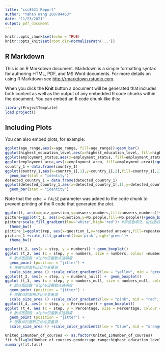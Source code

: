 ```yaml
---
title: "csc8631 Report"
author: "Yahan Wang 200784463"
date: "11/23/2021"
output: pdf_document
---
```


```r
knitr::opts_chunk$set(echo = TRUE)
knitr::opts_knit$set(root.dir=normalizePath('..'))
```

## R Markdown

This is an R Markdown document. Markdown is a simple formatting syntax for authoring HTML, PDF, and MS Word documents. For more details on using R Markdown see <http://rmarkdown.rstudio.com>.

When you click the **Knit** button a document will be generated that includes both content as well as the output of any embedded R code chunks within the document. You can embed an R code chunk like this:

```r
library(ProjectTemplate)
load.project()
```

## Including Plots

You can also embed plots, for example:

```r
ggplot(age_range,aes(x=age_range, fill=age_range))+geom_bar() 
ggplot(highest_education_level,aes(x=highest_education_level, fill=highest_education_level))+geom_bar()  
ggplot(employment_status,aes(x=employment_status, fill=employment_status))+geom_bar()  
ggplot(employment_area,aes(x=employment_area, fill=employment_area))+geom_bar()
country_1 = data.frame(country_1)
ggplot(country_1,aes(x=country_1[,1],y=country_1[,2],fill=country_1[,1])) +
  geom_bar(stat = "identity")
detected_country_1 = data.frame(detected_country_1)
ggplot(detected_country_1,aes(x=detected_country_1[,1],y=detected_country_1[,2],fill=detected_country_1[,1])) +
  geom_bar(stat = "identity")
```

Note that the `echo = FALSE` parameter was added to the code chunk to prevent printing of the R code that generated the plot.

```r

ggplot(t, aes(x=quiz_question,y=answers_numbers,fill=answers_numbers))+geom_bar(stat="identity")+coord_polar(theta = "x", direction=1)
picture=ggplot(t_1, aes(x=question,y=No.people,fill=No.people))+geom_bar(stat="identity")+coord_polar(theta = "x", direction=1)
picture+scale_fill_gradient(low='white',high='red')+ #渐变色填充，由白到红
  theme_bw()
pictire_1=ggplot(rep, aes(x=question_1,y=repeated_answers,fill=repeated_answers))+geom_bar(stat="identity")+coord_polar(theta = "x", direction=1)
pictire_1 +scale_fill_gradient(low='pink',high='green')+ 
  theme_bw()
```
```r
ggplot(t_2, aes(x = step, y = numbers)) + geom_boxplot() 
ggplot (t_2, aes (x = step, y = numbers, size = numbers, colour =numbers)) +
  # 散点图函数：alpha设置散点透明度
  geom_point (position = "jitter") +
  # 使散点的面积正比与变量值
  scale_size_area () +scale_color_gradient2(low = "yellow", mid = "green", high = "brown")
ggplot(t_3, aes(x = step, y = numbers_null)) +  geom_boxplot()
ggplot (t_3, aes (x = step, y = numbers_null, size = numbers_null, colour =numbers_null)) +
  # 散点图函数：alpha设置散点透明度
  geom_point (position = "jitter") +
  # 使散点的面积正比与变量值
  scale_size_area () +scale_color_gradient2(low = "pink", mid = "red", high = "blue")
ggplot(t_4, aes(x = step, y = Percentage)) + geom_boxplot() 
ggplot (t_4, aes (x = step, y = Percentage, size = Percentage, colour =Percentage)) +
  # 散点图函数：alpha设置散点透明度
  geom_point (position = "jitter") +
  # 使散点的面积正比与变量值
  scale_size_area () +scale_color_gradient2(low = "blue", mid = "orange", high = "purple")

```



```r

United_1$Number_of_courses <- as.factor(United_1$Number_of_courses)
fit.full=glm(Number_of_courses~gender+age_range+highest_education_level+employment_status+employment_area+country,data=United_1,family=binomial())
summary(fit.full) 



```